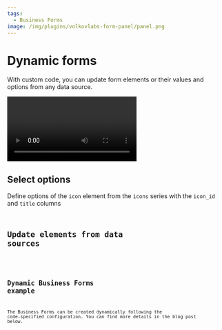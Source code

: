 ```yaml
---
tags:
  - Business Forms
image: /img/plugins/volkovlabs-form-panel/panel.png
---
```



# Dynamic forms

With custom code, you can update form elements or their values and options from any data source.

<Video
  src="https://www.youtube.com/embed/RSVH1bSBNl8"
  title="Static and dynamic form elements of Data Manipulation Panel."
/>

## Select options

Define options of the `icon` element from the `icons` series with the `icon_id` and `title` columns

<Code
  url="https://github.com/VolkovLabs/volkovlabs.io/blob/main/docs/volkovlabs-form-panel/js/dynamic-select.js"
  language="js"
/>

## Update elements from data sources

<Code
  url="https://github.com/VolkovLabs/volkovlabs.io/blob/main/docs/volkovlabs-form-panel/js/dynamic-elements.js"
  language="js"
/>

## Dynamic Business Forms example

The Business Forms can be created dynamically following the code-specified configuration.
You can find more details in the blog post below.

<BlogPost
  href="/blog/form-panel-server-based-elements-20240428/"
  src="/img/blog/2024-04-28-form-panel-server-based-elements/banner.png"
  title="Build Form Elements dynamically in Data Manipulation panel."
/>
